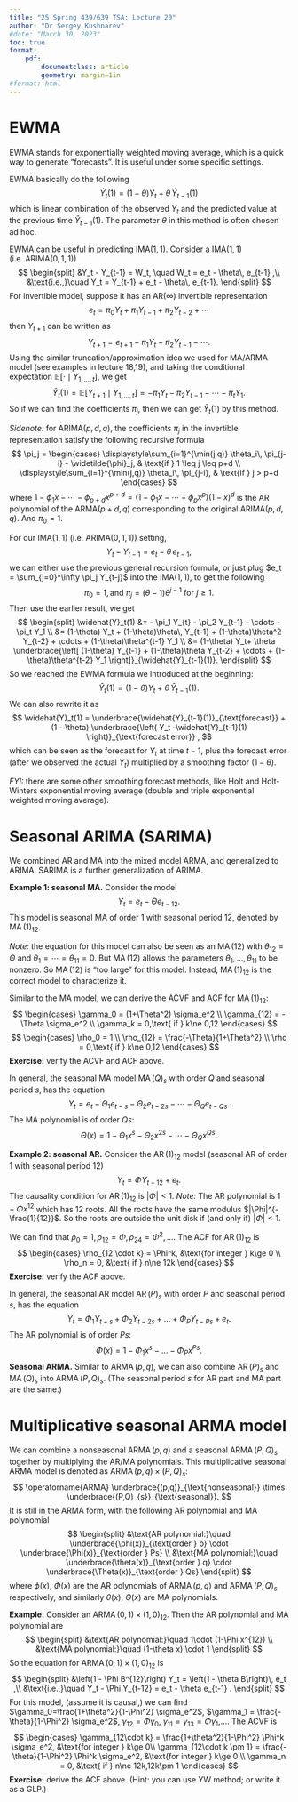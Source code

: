 ```yaml
---
title: "25 Spring 439/639 TSA: Lecture 20"
author: "Dr Sergey Kushnarev"
#date: "March 30, 2023"
toc: true
format: 
    pdf:
        documentclass: article
        geometry: margin=1in
#format: html
---
```


# EWMA

EWMA stands for exponentially weighted moving average, which is a quick way to generate "forecasts". It is useful under some specific settings.

EWMA basically do the following
$$
\widehat{Y}_t(1) = (1 - \theta) Y_t + \theta\, \widehat{Y}_{t-1}(1)
$$
which is linear combination of the observed $Y_t$ and the predicted value at the previous time $\widehat{Y}_{t-1}(1)$. The parameter $\theta$ in this method is often chosen ad hoc.

EWMA can be useful in predicting IMA($1,1$). Consider a IMA($1,1$) (i.e. ARIMA($0,1,1$))
$$
\begin{split}
&Y_t - Y_{t-1} = W_t, \quad W_t = e_t - \theta\, e_{t-1} ,\\
&\text{i.e.,}\quad Y_t = Y_{t-1} + e_t - \theta\, e_{t-1}.
\end{split}
$$
For invertible model, suppose it has an AR($\infty$) invertible representation
$$
e_t = \pi_0 Y_t + \pi_1 Y_{t-1} + \pi_2 Y_{t-2} + \cdots
$$
then $Y_{t+1}$ can be written as
$$
Y_{t+1} = e_{t+1} - \pi_1 Y_{t} - \pi_2 Y_{t-1} - \cdots.
$$
Using the similar truncation/approximation idea we used for MA/ARMA model (see examples in lecture 18,19), and taking the conditional expectation $\mathbb{E}[\cdot \mid Y_{1,...,t}]$, we get
$$
\widehat{Y}_t(1) = \mathbb{E}[Y_{t+1} \mid Y_{1,...,t}] = - \pi_1 Y_{t} - \pi_2 Y_{t-1} - \cdots - \pi_t Y_1 .
$$
So if we can find the coefficients $\pi_j$, then we can get $\widehat{Y}_t(1)$ by this method.

*Sidenote:* for ARIMA($p,d,q$), the coefficients $\pi_j$ in the invertible representation satisfy the following recursive formula
$$
\pi_j =
\begin{cases}
    \displaystyle\sum_{i=1}^{\min(j,q)} \theta_i\, \pi_{j-i} - \widetilde{\phi}_j, & \text{if } 1 \leq j \leq p+d \\
    \displaystyle\sum_{i=1}^{\min(j,q)} \theta_i\, \pi_{j-i}, & \text{if } j > p+d
\end{cases}
$$
where $1-\widetilde{\phi}_1 x -\cdots - \widetilde{\phi}_{p+d} x^{p+d} = (1-\phi_1 x -\cdots - \phi_{p} x^{p}) (1-x)^d$ is the AR polynomial of the ARMA($p+d,q$) corresponding to the original ARIMA($p,d,q$). And $\pi_0=1$.

For our IMA($1,1$) (i.e. ARIMA($0,1,1$)) setting,
$$
Y_t - Y_{t-1} = e_t - \theta\, e_{t-1},
$$
we can either use the previous general recursion formula, or just plug $e_t = \sum_{j=0}^\infty \pi_j Y_{t-j}$ into the IMA($1,1$), to get the following
$$
\pi_0 =1, \text{and }\pi_j= (\theta -1) \theta^{j-1} \text{ for } j\ge 1.
$$
Then use the earlier result, we get
$$
\begin{split}
\widehat{Y}_t(1) &= - \pi_1 Y_{t} - \pi_2 Y_{t-1} - \cdots - \pi_t Y_1 \\
&= (1-\theta) Y_t + (1-\theta)\theta\, Y_{t-1} + (1-\theta)\theta^2 Y_{t-2} + \cdots + (1-\theta)\theta^{t-1} Y_1 \\
&= (1-\theta) Y_t+ \theta \underbrace{\left[ (1-\theta) Y_{t-1} + (1-\theta)\theta Y_{t-2} + \cdots + (1-\theta)\theta^{t-2} Y_1 \right]}_{\widehat{Y}_{t-1}(1)}.
\end{split}
$$
So we reached the EWMA formula we introduced at the beginning:
$$
\widehat{Y}_t(1) = (1 - \theta) Y_t + \theta\, \widehat{Y}_{t-1}(1).
$$
We can also rewrite it as
$$
\widehat{Y}_t(1) = \underbrace{\widehat{Y}_{t-1}(1)}_{\text{forecast}} + (1 - \theta) \underbrace{\left( Y_t -\widehat{Y}_{t-1}(1) \right)}_{\text{forecast error}} ,
$$
which can be seen as the forecast for $Y_t$ at time $t-1$, plus the forecast error (after we observed the actual $Y_t$) multiplied by a smoothing factor $(1-\theta)$.

*FYI:* there are some other smoothing forecast methods, like Holt and Holt-Winters exponential moving average (double and triple exponential weighted moving average).

# Seasonal ARIMA (SARIMA)

We combined AR and MA into the mixed model ARMA, and generalized to ARIMA. SARIMA is a further generalization of ARIMA.

**Example 1: seasonal MA.** Consider the model
$$
Y_t = e_t - \Theta e_{t-12}.
$$
This model is seasonal MA of order $1$ with seasonal period $12$, denoted by $\operatorname{MA}(1)_{12}$.

*Note:* the equation for this model can also be seen as an $\operatorname{MA}(12)$ with $\theta_{12} = \Theta$ and $\theta_1=\cdots =\theta_{11}=0$. But $\operatorname{MA}(12)$ allows the parameters $\theta_1,...,\theta_{11}$ to be nonzero. So $\operatorname{MA}(12)$ is "too large" for this model. Instead, $\operatorname{MA}(1)_{12}$ is the correct model to characterize it.

Similar to the MA model, we can derive the ACVF and ACF for $\operatorname{MA}(1)_{12}$:
$$
\begin{cases}
\gamma_0 = (1+\Theta^2) \sigma_e^2 \\
\gamma_{12} = -\Theta \sigma_e^2 \\
\gamma_k = 0,\text{ if } k\ne 0,12
\end{cases}
$$
$$
\begin{cases}
\rho_0 = 1 \\
\rho_{12} = \frac{-\Theta}{1+\Theta^2} \\
\rho = 0,\text{ if } k\ne 0,12
\end{cases}
$$
**Exercise:** verify the ACVF and ACF above.

In general, the seasonal MA model $\operatorname{MA}(Q)_{s}$ with order $Q$ and seasonal period $s$, has the equation
$$
Y_t = e_t - \Theta_1 e_{t-s} - \Theta_2 e_{t-2s} - \cdots - \Theta_Q e_{t-Qs} .
$$
The MA polynomial is of order $Qs$:
$$
\Theta(x) = 1 - \Theta_1 x^s - \Theta_2 x^{2s} - \cdots - \Theta_Q x^{Qs} .
$$

**Example 2: seasonal AR.** Consider the $\operatorname{AR}(1)_{12}$ model (seasonal AR of order $1$ with seasonal period $12$)
$$
Y_t = \Phi Y_{t-12} + e_t .
$$
The causality condition for $\operatorname{AR}(1)_{12}$ is $|\Phi|<1$. *Note:* The AR polynomial is $1-\Phi x^{12}$ which has $12$ roots. All the roots have the same modulus $|\Phi|^{-\frac{1}{12}}$. So the roots are outside the unit disk if (and only if) $|\Phi|<1$.

We can find that $\rho_0=1, \rho_{12}=\Phi, \rho_{24}=\Phi^2,...$. The ACF for $\operatorname{AR}(1)_{12}$ is
$$
\begin{cases}
\rho_{12 \cdot k} = \Phi^k, &\text{for integer } k\ge 0 \\
\rho_n = 0, &\text{ if } n\ne 12k
\end{cases}
$$
**Exercise:** verify the ACF above.

In general, the seasonal AR model $\operatorname{AR}(P)_{s}$ with order $P$ and seasonal period $s$, has the equation
$$
Y_t = \Phi_1 Y_{t-s} + \Phi_2 Y_{t-2s} + \dots + \Phi_P Y_{t-Ps} + e_t.
$$
The AR polynomial is of order $Ps$:
$$
\Phi(x) = 1 - \Phi_1 x^{s} - \dots - \Phi_P x^{Ps}.
$$
**Seasonal ARMA.** Similar to $\operatorname{ARMA}(p,q)$, we can also combine $\operatorname{AR}(P)_{s}$ and $\operatorname{MA}(Q)_{s}$ into $\operatorname{ARMA}(P,Q)_{s}$. (The seasonal period $s$ for AR part and MA part are the same.)

# Multiplicative seasonal ARMA model

We can combine a nonseasonal $\operatorname{ARMA}(p,q)$ and a seasonal $\operatorname{ARMA}(P,Q)_{s}$ together by multiplying the AR/MA polynomials. This multiplicative seasonal ARMA model is denoted as $\operatorname{ARMA} (p,q)\times (P,Q)_{s}$:
$$
\operatorname{ARMA} \underbrace{(p,q)}_{\text{nonseasonal}} \times \underbrace{(P,Q)_{s}}_{\text{seasonal}}.
$$
It is still in the ARMA form, with the following AR polynomial and MA polynomial
$$
\begin{split}
&\text{AR polynomial:}\quad \underbrace{\phi(x)}_{\text{order } p} \cdot \underbrace{\Phi(x)}_{\text{order } Ps} \\
&\text{MA polynomial:}\quad \underbrace{\theta(x)}_{\text{order } q} \cdot \underbrace{\Theta(x)}_{\text{order } Qs}
\end{split}
$$
where $\phi(x)$, $\Phi(x)$ are the AR polynomials of $\operatorname{ARMA}(p,q)$ and $\operatorname{ARMA}(P,Q)_{s}$ respectively, and similarly $\theta(x)$, $\Theta(x)$ are MA polynomials.

**Example.** Consider an $\operatorname{ARMA} (0,1)\times (1,0)_{12}$. Then the AR polynomial and MA polynomial are
$$
\begin{split}
&\text{AR polynomial:}\quad 1\cdot (1-\Phi x^{12}) \\
&\text{MA polynomial:}\quad (1-\theta x) \cdot 1
\end{split}
$$
So the equation for $\operatorname{ARMA} (0,1)\times (1,0)_{12}$ is
$$
\begin{split}
&\left(1 - \Phi B^{12}\right) Y_t = \left(1 - \theta B\right)\, e_t ,\\
&\text{i.e.,}\quad Y_t - \Phi Y_{t-12} = e_t - \theta e_{t-1} .
\end{split}
$$
For this model, (assume it is causal,) we can find $\gamma_0=\frac{1+\theta^2}{1-\Phi^2} \sigma_e^2$, $\gamma_1 = \frac{-\theta}{1-\Phi^2} \sigma_e^2$, $\gamma_{12}= \Phi\gamma_0$, $\gamma_{11}=\gamma_{13}= \Phi\gamma_1$,$\dots$. The ACVF is
$$
\begin{cases}
\gamma_{12\cdot k} = \frac{1+\theta^2}{1-\Phi^2} \Phi^k \sigma_e^2, &\text{for integer } k\ge 0\\
\gamma_{12\cdot k \pm 1} = \frac{-\theta}{1-\Phi^2} \Phi^k \sigma_e^2, &\text{for integer } k\ge 0 \\
\gamma_n = 0, &\text{ if } n\ne 12k,12k\pm 1
\end{cases}
$$
**Exercise:** derive the ACF above. (Hint: you can use YW method; or write it as a GLP.)





